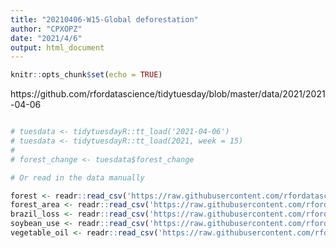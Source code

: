 ```yaml
---
title: "20210406-W15-Global deforestation"
author: "CPXOPZ"
date: "2021/4/6"
output: html_document
---
```


```r
knitr::opts_chunk$set(echo = TRUE)
```

https://github.com/rfordatascience/tidytuesday/blob/master/data/2021/2021-04-06

```r

```

```r
# tuesdata <- tidytuesdayR::tt_load('2021-04-06')
# tuesdata <- tidytuesdayR::tt_load(2021, week = 15)
# 
# forest_change <- tuesdata$forest_change

# Or read in the data manually

forest <- readr::read_csv('https://raw.githubusercontent.com/rfordatascience/tidytuesday/master/data/2021/2021-04-06/forest.csv')
forest_area <- readr::read_csv('https://raw.githubusercontent.com/rfordatascience/tidytuesday/master/data/2021/2021-04-06/forest_area.csv')
brazil_loss <- readr::read_csv('https://raw.githubusercontent.com/rfordatascience/tidytuesday/master/data/2021/2021-04-06/brazil_loss.csv')
soybean_use <- readr::read_csv('https://raw.githubusercontent.com/rfordatascience/tidytuesday/master/data/2021/2021-04-06/soybean_use.csv')
vegetable_oil <- readr::read_csv('https://raw.githubusercontent.com/rfordatascience/tidytuesday/master/data/2021/2021-04-06/vegetable_oil.csv')

```

